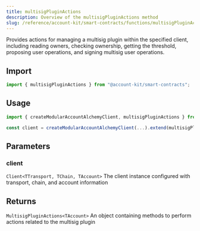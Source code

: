 ```yaml
---
title: multisigPluginActions
description: Overview of the multisigPluginActions method
slug: /reference/account-kit/smart-contracts/functions/multisigPluginActions
---
```



Provides actions for managing a multisig plugin within the specified client, including reading owners, checking ownership, getting the threshold, proposing user operations, and signing multisig user operations.

## Import

```ts
import { multisigPluginActions } from "@account-kit/smart-contracts";
```

## Usage

```ts
import { createModularAccountAlchemyClient, multisigPluginActions } from "@account-kit/smart-contracts";

const client = createModularAccountAlchemyClient(...).extend(multisigPluginActions);
```

## Parameters

### client

`Client<TTransport, TChain, TAccount>`
The client instance configured with transport, chain, and account information

## Returns

`MultisigPluginActions<TAccount>`
An object containing methods to perform actions related to the multisig plugin

